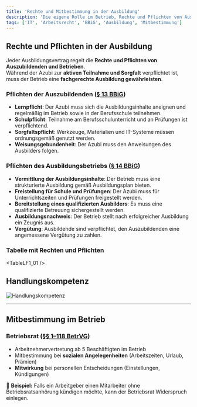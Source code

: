 ```yaml
---
title: 'Rechte und Mitbestimmung in der Ausbildung'
description: 'Die eigene Rolle im Betrieb, Rechte und Pflichten von Auszubildenden'
tags: ['IT', 'Arbeitsrecht', 'BBiG', 'Ausbildung', 'Mitbestimmung']
---
```



## Rechte und Pflichten in der Ausbildung

Jeder Ausbildungsvertrag regelt die **Rechte und Pflichten von Auszubildenden und Betrieben**.  
Während der Azubi zur **aktiven Teilnahme und Sorgfalt** verpflichtet ist, muss der Betrieb eine **fachgerechte Ausbildung gewährleisten**.

### Pflichten der Auszubildenden ([§ 13 BBiG](https://www.gesetze-im-internet.de/bbig_2005/__13.html))

- **Lernpflicht**: Der Azubi muss sich die Ausbildungsinhalte aneignen und regelmäßig im Betrieb sowie in der Berufsschule teilnehmen.
- **Schulpflicht**: Teilnahme am Berufsschulunterricht und an Prüfungen ist verpflichtend.
- **Sorgfaltspflicht**: Werkzeuge, Materialien und IT-Systeme müssen ordnungsgemäß genutzt werden.
- **Weisungsgebundenheit**: Der Azubi muss den Anweisungen des Ausbilders folgen.

### Pflichten des Ausbildungsbetriebs ([§ 14 BBiG](https://www.gesetze-im-internet.de/bbig_2005/__14.html))

- **Vermittlung der Ausbildungsinhalte**: Der Betrieb muss eine strukturierte Ausbildung gemäß Ausbildungsplan bieten.
- **Freistellung für Schule und Prüfungen**: Der Azubi muss für Unterrichtszeiten und Prüfungen freigestellt werden.
- **Bereitstellung eines qualifizierten Ausbilders**: Es muss eine qualifizierte Betreuung sichergestellt werden.
- **Ausbildungsnachweis**: Der Betrieb stellt nach erfolgreicher Ausbildung ein Zeugnis aus.
- **Vergütung**: Ausbildende sind verpflichtet, den Auszubildenden eine angemessene Vergütung zu zahlen.

### Tabelle mit Rechten und Pflichten

<TableLF1_01 />

## Handlungskompetenz

<img src='/images/Handlungskompetenz.png' alt='Handlungskompetenz' />

---

## Mitbestimmung im Betrieb

### Betriebsrat ([§§ 1–118 BetrVG](https://www.gesetze-im-internet.de/betrvg/))

- Arbeitnehmervertretung ab 5 Beschäftigten im Betrieb
- Mitbestimmung bei **sozialen Angelegenheiten** (Arbeitszeiten, Urlaub, Prämien)
- **Mitwirkung** bei personellen Entscheidungen (Einstellungen, Kündigungen)

📌 **Beispiel:** Falls ein Arbeitgeber einen Mitarbeiter ohne Betriebsratsanhörung kündigen möchte, kann der Betriebsrat Widerspruch einlegen.
